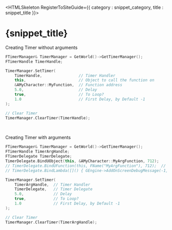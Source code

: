 

<HTMLSkeleton RegisterToSiteGuide={{ category : snippet_category, title : snippet_title }}>

<H1 WrittenOn={new Date("2025-01-16")}>{snippet_title}</H1>

Creating Timer without arguments
```cpp
FTimerManager& TimerManager = GetWorld()->GetTimerManager();
FTimerHandle TimerHandle;

TimerManager.SetTimer(
    TimerHandle,                // Timer Handler
    this,                       // Object to call the function on
    &AMyCharacter::MyFunction,  // Function address
    5.0,                        // Delay
    true,                       // To Loop?
    1.0                         // First Delay, by Default -1
);

// Clear Timer
TimerManager.ClearTimer(TimerHandle);
```

<br/>

Creating Timer with arguments
```cpp
FTimerManager& TimerManager = GetWorld()->GetTimerManager();
FTimerHandle TimerArgHandle;
FTimerDelegate TimerDelegate;
TimerDelegate.BindUObject(this, &AMyCharacter::MyArgFunction, 712);
// TimerDelegate.BindUFunction(this, FName("MyArgFunction"), 712);  // Make sure function is marked as UFUNCTION()
// TimerDelegate.BindLambda([]() { GEngine->AddOnScreenDebugMessage(-1, 10.0f, FColor::Red, TEXT("Lambda Called!")); });

TimerManager.SetTimer(
    TimerArgHandle,  // Timer Handler
    TimerDelegate,   // Timer Delegate
    5.0,             // Delay
    true,            // To Loop?
    1.0              // First Delay, by Default -1
);

// Clear Timer
TimerManager.ClearTimer(TimerArgHandle);
```
</HTMLSkeleton>